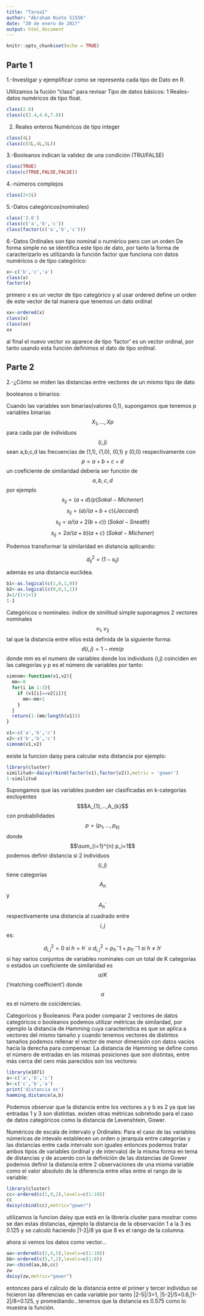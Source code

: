 ```yaml
---
title: "Tarea1"
author: "Abraham Nieto 51556"
date: "20 de enero de 2017"
output: html_document
---
```


```r
knitr::opts_chunk$set(echo = TRUE)
```

## Parte 1

1.-Investigar y ejemplificar como se representa cada tipo de Dato en R.

Utilizamos la fución "class" para revisar 
Tipo de datos básicos:
1 Reales-datos numéricos de tipo float.
```r
class(2.6)
class(c(2.4,4.6,7.8))
```
2. Reales enteros 
Numéricos de tipo integer
```r
class(4L)
class(c(3L,4L,5L))
```
3.-Booleanos indican la validez de una condición (TRU/FALSE)
```r
class(TRUE)
class(c(TRUE,FALSE,FALSE))
```
4.-números complejos
```r
class(2+3i)
```
5.-Datos categóricos(nominales) 
```r
class('2.6')
class(c('a','b','c'))
class(factor(c('a','b','c')))
```
6.-Datos Ordinales son tipo nominal o numérico pero con un orden
De forma simple no se identifica este tipo de dato, por tanto la forma de caracterizarlo es utilizando la función factor que funciona con datos numéricos o de tipo categórico:
```r
x<-c('b','c','a')
class(x)
factor(x)

```

primero x es un vector de tipo categórico y al usar ordered define un orden de este vector de tal manera que tenemos un dato ordinal
```r
xx<-ordered(x)
class(x)
class(xx)
xx
```
al final el nuevo vector xx aparece de tipo 'factor' es un vector ordinal, por tanto usando esta función definimos el dato de tipo ordinal.

## Parte 2

2.-¿Cómo se miden las distancias entre vectores de un mismo tipo de dato 

booleanos o binarios: 

Cuando las variables son binarias(valores 0,1), supongamos que tenemos p variables binarias $$X_{1},...,X{p} $$ para cada par de individuos $$ ({i,j})$$ sean a,b,c,d las frecuencias de (1,1), (1,0), (0,1) y (0,0) respectivamente con $$p=a+b+c+d$$ un coeficiente de similaridad debería ser función de $$a,b,c,d$$ por ejemplo
$$
s_{ij}=(a+d)/p (Sokal-Michener)  
$$
$$
s_{ij}=(a)/(a+b+c) (Jaccard) 
$$
$$ 
s_{ij}=a/(a+2(b+c)) \ (Sokal-Sneath)
$$
$$
s_{ij}=2a/(a+b)(a+c) \ (Sokal-Michener)
$$

Podemos transformar la similaridad en distancia aplicando: 

$$d_{ij}^2=(1-s_{ij}) $$ 

además es una distancia euclidea.
```r
b1<-as.logical(c(1,0,1,0))
b2<-as.logical(c(0,0,1,1))
J=1/(1+1+1) 
1-J
```
 Categóricos o nominales:
 índice de similitud simple suponagmos 2 vectores nominales $$v_{1},v_{2}$$ tal que la distancia entre ellos está definida de la siguiente forma:
 $$
 d(i,j)=1-mm/p
 $$
 donde mm es el numero de variables donde los individuos (i,j) coinciden en las categorías y p es el número de variables por tanto:
 

```r
simnom<-function(v1,v2){
  mm<-0
  for(i in 1:3){
    if (v1[i]==v2[i]){
      mm<-mm+1
    }
  }
  return(1-(mm/length(v1)))
}

v1<-c('a','b','c') 
v2<-c('b','b','c')
simnom(v1,v2)
```

existe la funcion daisy para calcular esta distancia por ejemplo:
```r
library(cluster)
similitud<-daisy(rbind(factor(v1),factor(v2)),metric = 'gower')
1-similitud
```
 
 Supongamos que las variables pueden ser clasificadas en k-categorías excluyentes $$$A_{1},...,A_{k}$$  con probabilidades $$p=(p_{1},...,p_{k)}$$ donde $$\sum_{i=1}^{n} p_i=1$$ 
 podemos definir distancia si 2 individuos $$(i,j)$$ tiene categorías $$A_h$$ y $$A_h´$$  respectivamente una distancia al cuadrado entre $$i,j$$ es:
 
 $$
 d_{i,j}^2=0\ si\ h=h´ \ o\   
 d_{i,j}^2=p_{h}^-1+p_{h´}^-1\ si\ h\neq h' 
 $$
 si hay varios conjuntos de variables nominales con un total de K categorías o estados un coeficiente de similaridad es $$\alpha/K$$ ('matching coefficient') donde $$\alpha$$ es el número de coicidencias.
 
 
Categoricos y Booleanos:
Para poder comparar 2 vectores de datos categóricos o booleanos podemos utilizar métricas de similardad, por ejemplo la distancia de Hamming cuya característica es que se aplica a vectores del mismo tamaño y cuando tenemos vectores de distintos tamaños podemos rellenar el vector de menor dimensión con datos vacíos hacia la derecha para compensar.
La distancia de Hamming se define  como el número de entradas en las mismas posiciones que son distintas, entre más cerca del cero más parecidos son los vectores: 
```r
library(e1071)
a<-c('a','b','c')
b<-c('c','b','a') 
print('distancia es')
hamming.distance(a,b)
```
Podemos observar que la distancia entre los vectores a y b es 2 ya que las entradas 1 y 3 son distintas.
existen otras métricas sobretodo para el caso de datos categóricos como la distancia de Levenshtein, Gower.





Numéricos de escala de intervalo y Ordinales:
Para el caso de las variables númericas de intevalo establecen un orden o jerarquía entre categorías y las distancias entre cada intervalo son iguales entonces podemos tratar ambos tipos de variables (ordinal y de intervalo) de la misma forma en tema de distancias y de acuerdo con la definición de las distancias de Gower podemos definir la distancia entre 2 observaciones de una misma variable como el valor absoluto de la diferencia entre ellas entre el rango de la variable:
```r
library(cluster)
cc<-ordered(c(1,9,2),levels=c(1:10))
cc
daisy(cbind(cc),metric="gower")
```
utilizamos la funcion daisy que está en la librería cluster para mostrar como se dan estas distancias, ejemplo la distancia de la observación 1 a la 3 es 0.125 y se calculó haciendo |1-2|/8 ya que 8 es el rango de la columna.

ahora si vemos los datos como vector...
```r

aa<-ordered(c(2,4,5),levels=c(1:10))
bb<-ordered(c(5,7,2),levels=c(1:8))
zw<-cbind(aa,bb,cc)
zw
daisy(zw,metric="gower")
```
entonces para el cálculo de la distancia entre el primer y tercer individuo se hicieron las diferencias en cada variable por tanto |2-5|/3=1, |5-2|/5=0.6,|1-2|/8=0.125, y promediando...tenemos que la distancia es 0.575 como lo muestra la función. 


